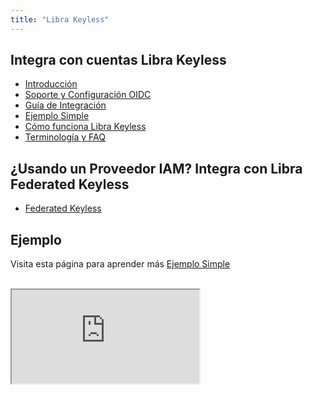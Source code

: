 ```yaml
---
title: "Libra Keyless"
---
```


## Integra con cuentas Libra Keyless

- [Introducción](/build/guides/libra2-keyless/introduction)
- [Soporte y Configuración OIDC](/build/guides/libra2-keyless/oidc-support)
- [Guía de Integración](/build/guides/libra2-keyless/integration-guide)
- [Ejemplo Simple](/build/guides/libra2-keyless/simple-example)
- [Cómo funciona Libra Keyless](/build/guides/libra2-keyless/how-keyless-works)
- [Terminología y FAQ](/build/guides/libra2-keyless/other)

## ¿Usando un Proveedor IAM? Integra con Libra Federated Keyless

- [Federated Keyless](/build/guides/libra2-keyless/federated-keyless)

## Ejemplo

Visita esta página para aprender más [Ejemplo Simple](/build/guides/libra2-keyless/simple-example)

<br />

<iframe
  src="https://stackblitz.com/edit/vitejs-vite-3fuvtu?embed=1&file=README.md"
  style={{
width: "100%",
height: "800px",
border: "0",
borderRadius: "4px",
overflow: "hidden",
}}
  title="libra2-keyless-example"
  allow="accelerometer; ambient-light-sensor; camera; encrypted-media; geolocation; gyroscope; hid; microphone; midi; payment; usb; vr; xr-spatial-tracking"
  sandbox="allow-forms allow-modals allow-popups allow-presentation allow-same-origin allow-scripts"
/>
